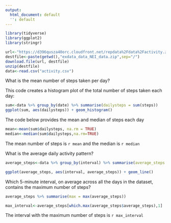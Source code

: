 ```yaml
---
output:
  html_document: default
  '': default
---
```

```r
library(tidyverse)
library(ggplot2)
library(stringr)

url<-"https://d396qusza40orc.cloudfront.net/repdata%2Fdata%2Factivity.zip"
destfile<-paste(getwd(),"exdata_data_NEI_data.zip",sep="/") 
download.file(url, destfile)
unzip(destfile)
data<-read.csv("activity.csv")

```
What is the mean number of steps taken per day?


This code creates a histogram plot of the total number of steps taken each day:
  
```r
sum<-data %>% group_by(date) %>% summarise(dailysteps = sum(steps))
ggplot(sum, aes(dailysteps)) + geom_histogram()
```


The code below provides the mean and median of steps each day


```r

mean<-mean(sum$dailysteps, na.rm = TRUE)
median<-median(sum$dailysteps,na.rm=TRUE)
```
                
The mean number of steps is `r mean` and the median is `r median`


What is the average daily activity pattern?

```r
average_steps<-data %>% group_by(interval) %>% summarise(average_steps = mean(steps, na.rm = TRUE))

ggplot(average_steps, aes(interval, average_steps)) + geom_line()
```


Which 5-minute interval, on average across all the days in the dataset, contains the maximum number of steps?
```r
average_steps %>% summarise(max = max(average_steps))

max_interval<-average_steps[which.max(average_steps$average_steps),1]

```
The interval with the maximum number of steps is `r max_interval`
